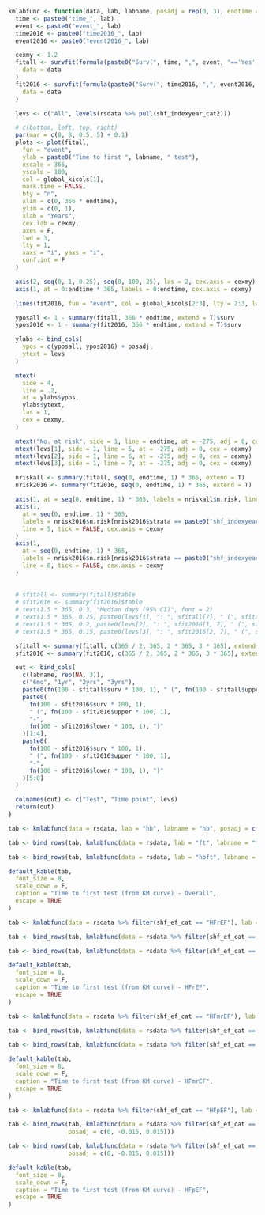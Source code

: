 ```r

kmlabfunc <- function(data, lab, labname, posadj = rep(0, 3), endtime = 3) {
  time <- paste0("time_", lab)
  event <- paste0("event_", lab)
  time2016 <- paste0("time2016_", lab)
  event2016 <- paste0("event2016_", lab)

  cexmy <- 1.2
  fitall <- survfit(formula(paste0("Surv(", time, ",", event, "=='Yes') ~ 1")),
    data = data
  )
  fit2016 <- survfit(formula(paste0("Surv(", time2016, ",", event2016, "=='Yes') ~ shf_indexyear_cat2")),
    data = data
  )

  levs <- c("All", levels(rsdata %>% pull(shf_indexyear_cat2)))

  # c(bottom, left, top, right)
  par(mar = c(8, 8, 0.5, 5) + 0.1)
  plots <- plot(fitall,
    fun = "event",
    ylab = paste0("Time to first ", labname, " test"),
    xscale = 365,
    yscale = 100,
    col = global_kicols[1],
    mark.time = FALSE,
    bty = "n",
    xlim = c(0, 366 * endtime),
    ylim = c(0, 1),
    xlab = "Years",
    cex.lab = cexmy,
    axes = F,
    lwd = 3,
    lty = 1,
    xaxs = "i", yaxs = "i",
    conf.int = F
  )

  axis(2, seq(0, 1, 0.25), seq(0, 100, 25), las = 2, cex.axis = cexmy)
  axis(1, at = 0:endtime * 365, labels = 0:endtime, cex.axis = cexmy)

  lines(fit2016, fun = "event", col = global_kicols[2:3], lty = 2:3, lwd = 3)

  yposall <- 1 - summary(fitall, 366 * endtime, extend = T)$surv
  ypos2016 <- 1 - summary(fit2016, 366 * endtime, extend = T)$surv

  ylabs <- bind_cols(
    ypos = c(yposall, ypos2016) + posadj,
    ytext = levs
  )

  mtext(
    side = 4,
    line = .2,
    at = ylabs$ypos,
    ylabs$ytext,
    las = 1,
    cex = cexmy,
  )

  mtext("No. at risk", side = 1, line = endtime, at = -275, adj = 0, cex = cexmy, font = 2)
  mtext(levs[1], side = 1, line = 5, at = -275, adj = 0, cex = cexmy)
  mtext(levs[2], side = 1, line = 6, at = -275, adj = 0, cex = cexmy)
  mtext(levs[3], side = 1, line = 7, at = -275, adj = 0, cex = cexmy)

  nriskall <- summary(fitall, seq(0, endtime, 1) * 365, extend = T)
  nrisk2016 <- summary(fit2016, seq(0, endtime, 1) * 365, extend = T)

  axis(1, at = seq(0, endtime, 1) * 365, labels = nriskall$n.risk, line = 4, tick = FALSE, cex.axis = cexmy)
  axis(1,
    at = seq(0, endtime, 1) * 365,
    labels = nrisk2016$n.risk[nrisk2016$strata == paste0("shf_indexyear_cat2=", levs[2])],
    line = 5, tick = FALSE, cex.axis = cexmy
  )
  axis(1,
    at = seq(0, endtime, 1) * 365,
    labels = nrisk2016$n.risk[nrisk2016$strata == paste0("shf_indexyear_cat2=", levs[3])],
    line = 6, tick = FALSE, cex.axis = cexmy
  )
  
  
  # sfitall <- summary(fitall)$table
  # sfit2016 <- summary(fit2016)$table
  # text(1.5 * 365, 0.3, "Median days (95% CI)", font = 2)
  # text(1.5 * 365, 0.25, paste0(levs[1], ": ", sfitall[7], " (", sfitall[8], "-", sfitall[9], ")"))
  # text(1.5 * 365, 0.2, paste0(levs[2], ": ", sfit2016[1, 7], " (", sfit2016[1, 8], "-", sfit2016[1, 9], ")"))
  # text(1.5 * 365, 0.15, paste0(levs[3], ": ", sfit2016[2, 7], " (", sfit2016[2, 8], "-", sfit2016[2, 9], ")"))

  sfitall <- summary(fitall, c(365 / 2, 365, 2 * 365, 3 * 365), extend = T)
  sfit2016 <- summary(fit2016, c(365 / 2, 365, 2 * 365, 3 * 365), extend = T)

  out <- bind_cols(
    c(labname, rep(NA, 3)),
    c("6mo", "1yr", "2yrs", "3yrs"),
    paste0(fn(100 - sfitall$surv * 100, 1), " (", fn(100 - sfitall$upper * 100, 1), "-", fn(100 - sfitall$lower * 100, 1), ")"),
    paste0(
      fn(100 - sfit2016$surv * 100, 1),
      " (", fn(100 - sfit2016$upper * 100, 1),
      "-",
      fn(100 - sfit2016$lower * 100, 1), ")"
    )[1:4],
    paste0(
      fn(100 - sfit2016$surv * 100, 1),
      " (", fn(100 - sfit2016$upper * 100, 1),
      "-",
      fn(100 - sfit2016$lower * 100, 1), ")"
    )[5:8]
  )

  colnames(out) <- c("Test", "Time point", levs)
  return(out)
}
```

```r

tab <- kmlabfunc(data = rsdata, lab = "hb", labname = "hb", posadj = c(-0.01, 0.01, 0))
```

```r

tab <- bind_rows(tab, kmlabfunc(data = rsdata, lab = "ft", labname = "ferritin & transferrin"))
```

```r

tab <- bind_rows(tab, kmlabfunc(data = rsdata, lab = "hbft", labname = "hb, ferritin & transferrin"))
```

```r

default_kable(tab,
  font_size = 8,
  scale_down = F,
  caption = "Time to first test (from KM curve) - Overall",
  escape = TRUE
)
```

```r

tab <- kmlabfunc(data = rsdata %>% filter(shf_ef_cat == "HFrEF"), lab = "hb", labname = "hb", posadj = c(-0.01, 0.01, 0))
```

```r

tab <- bind_rows(tab, kmlabfunc(data = rsdata %>% filter(shf_ef_cat == "HFrEF"), lab = "ft", labname = "ferritin & transferrin"))
```

```r

tab <- bind_rows(tab, kmlabfunc(data = rsdata %>% filter(shf_ef_cat == "HFrEF"), lab = "hbft", labname = "hb, ferritin & transferrin"))
```

```r

default_kable(tab,
  font_size = 8,
  scale_down = F,
  caption = "Time to first test (from KM curve) - HFrEF",
  escape = TRUE
)
```


```r

tab <- kmlabfunc(data = rsdata %>% filter(shf_ef_cat == "HFmrEF"), lab = "hb", labname = "hb", posadj = c(-0.01, 0.01, 0))
```

```r

tab <- bind_rows(tab, kmlabfunc(data = rsdata %>% filter(shf_ef_cat == "HFmrEF"), lab = "ft", labname = "ferritin & transferrin"))
```

```r

tab <- bind_rows(tab, kmlabfunc(data = rsdata %>% filter(shf_ef_cat == "HFmrEF"), lab = "hbft", labname = "hb, ferritin & transferrin"))
```

```r

default_kable(tab,
  font_size = 8,
  scale_down = F,
  caption = "Time to first test (from KM curve) - HFmrEF",
  escape = TRUE
)
```


```r

tab <- kmlabfunc(data = rsdata %>% filter(shf_ef_cat == "HFpEF"), lab = "hb", labname = "hb", posadj = c(-0.01, 0.01, 0))
```

```r

tab <- bind_rows(tab, kmlabfunc(data = rsdata %>% filter(shf_ef_cat == "HFpEF"), lab = "ft", labname = "ferritin & transferrin", 
                 posadj = c(0, -0.015, 0.015)))
```

```r

tab <- bind_rows(tab, kmlabfunc(data = rsdata %>% filter(shf_ef_cat == "HFpEF"), lab = "hbft", labname = "hb, ferritin & transferrin", 
                 posadj = c(0, -0.015, 0.015)))
```

```r

default_kable(tab,
  font_size = 8,
  scale_down = F,
  caption = "Time to first test (from KM curve) - HFpEF",
  escape = TRUE
)
```
